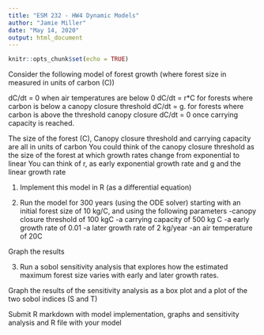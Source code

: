 ```yaml
---
title: "ESM 232 - HW4 Dynamic Models"
author: "Jamie Miller"
date: "May 14, 2020"
output: html_document
---
```


```r
knitr::opts_chunk$set(echo = TRUE)
```

Consider the following model of forest growth (where forest size in measured in units of carbon (C))

dC/dt = 0 when air temperatures are below 0
dC/dt  = r*C for forests where carbon is below a canopy closure threshold 
dC/dt = g. for forests where carbon is above the threshold canopy closure
dC/dt = 0 once carrying capacity is reached.


The size of the forest (C), Canopy closure threshold and carrying capacity are all in units of carbon 
You could think of the canopy closure threshold as the size of the forest at which growth rates change from exponential to linear
You can think of r, as early exponential growth rate and g and the linear growth rate 

1. Implement this model in R (as a differential equation)

2. Run the model for 300 years (using the ODE solver)  starting with an initial forest size of 10 kg/C, and using the following parameters
-canopy closure threshold of 100 kgC 
-a carrying capacity of 500 kg C
-a early growth rate of 0.01
-a later growth rate of 2 kg/year
-an air temperature of 20C

Graph the results

3. Run a sobol sensitivity analysis that explores how the estimated maximum forest size varies with early and later growth rates. 

Graph the results of the sensitivity analysis as a box plot and a plot of the two sobol indices (S and T)

Submit R markdown with model implementation, graphs and sensitivity analysis and R file with your model








